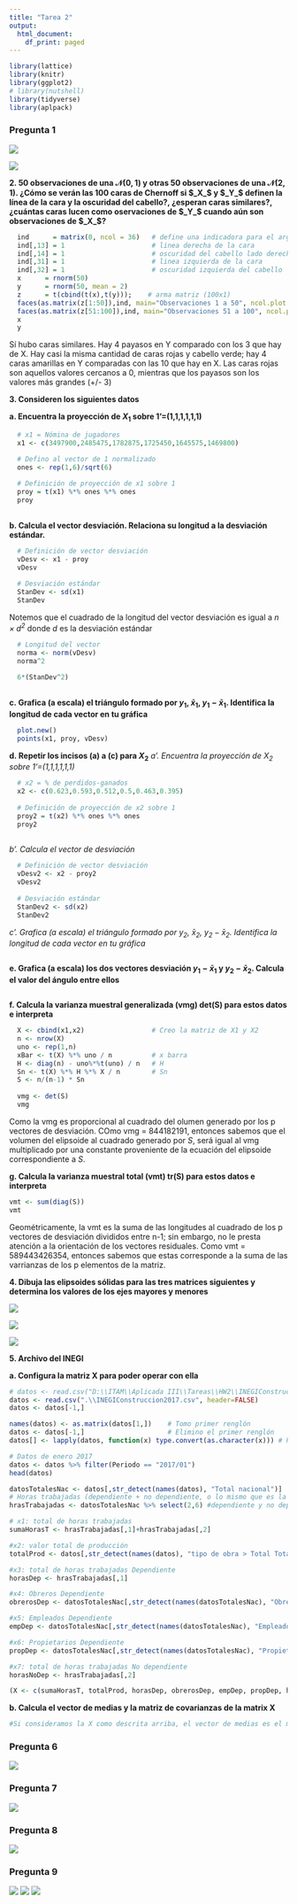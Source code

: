 ```yaml
---
title: "Tarea 2"
output:
  html_document:
    df_print: paged
---
```

```r
library(lattice)
library(knitr)
library(ggplot2)
# library(nutshell)
library(tidyverse)
library(aplpack)
```

### **Pregunta 1**

![](1a.jpg)

![](1b.jpg)


**2. 50 observaciones de una $\mathcal{N}(0,1)$ y otras 50 observaciones de una $\mathcal{N}(2,1)$. ¿Cómo se verán las 100 caras de Chernoff si $_X_$ y $_Y_$ definen la línea de la cara y la oscuridad del cabello?, ¿esperan caras similares?, ¿cuántas caras lucen como oservaciones de $_Y_$ cuando aún son observaciones de $_X_$?**
```r
  ind      = matrix(0, ncol = 36)   # define una indicadora para el argumento which.row
  ind[,13] = 1                      # linea derecha de la cara
  ind[,14] = 1                      # oscuridad del cabello lado derecho
  ind[,31] = 1                      # linea izquierda de la cara
  ind[,32] = 1                      # oscuridad izquierda del cabello
  x      = rnorm(50)               
  y      = rnorm(50, mean = 2) 
  z      = t(cbind(t(x),t(y)));    # arma matriz (100x1)
  faces(as.matrix(z[1:50]),ind, main="Observaciones 1 a 50", ncol.plot = 5, nrow.plot = 10) # primeras 50 caras
  faces(as.matrix(z[51:100]),ind, main="Observaciones 51 a 100", ncol.plot = 5, nrow.plot = 10) # primeras 50 caras
  x
  y
```

Sí hubo caras similares. Hay 4 payasos en Y comparado con los 3 que hay de X. Hay casi la misma cantidad de caras rojas y cabello verde; hay 4 caras amarillas en Y comparadas con las 10 que hay en X.
Las caras rojas son aquellos valores cercanos a 0, mientras que los payasos son los valores más grandes (+/- 3)



**3. Consideren los siguientes datos**

**a. Encuentra la proyección de $X_1$ sobre 1'=(1,1,1,1,1,1)**
```r
  # x1 = Nómina de jugadores
  x1 <- c(3497900,2485475,1782875,1725450,1645575,1469800)

  # Defino al vector de 1 normalizado 
  ones <- rep(1,6)/sqrt(6)
  
  # Definición de proyección de x1 sobre 1
  proy = t(x1) %*% ones %*% ones
  proy
  
```

**b. Calcula el vector desviación. Relaciona su longitud a la desviación estándar.**
```r
  # Definición de vector desviación
  vDesv <- x1 - proy
  vDesv
  
  # Desviación estándar
  StanDev <- sd(x1)
  StanDev
```

Notemos que el cuadrado de la longitud del vector desviación es igual a *$n\times d^2$* donde *d* es la desviación estándar
```r

  # Longitud del vector
  norma <- norm(vDesv)
  norma^2
  
  6*(StanDev^2)
  
```

**c. Grafica (a escala) el triángulo formado por $y_1$, $\bar{x}_1$, $y_1-\bar{x}_1$. Identifica la longitud de cada vector en tu gráfica**
```r
  plot.new()
  points(x1, proy, vDesv)
```

**d. Repetir los incisos (a) a (c) para $X_2$**
*a'. Encuentra la proyección de $X_2$ sobre 1'=(1,1,1,1,1,1)*
```r

  # x2 = % de perdidos-ganados
  x2 <- c(0.623,0.593,0.512,0.5,0.463,0.395)
  
  # Definición de proyección de x2 sobre 1
  proy2 = t(x2) %*% ones %*% ones
  proy2
  
```

*b'. Calcula el vector de desviación*
```r

  # Definición de vector desviación
  vDesv2 <- x2 - proy2
  vDesv2
  
  # Desviación estándar
  StanDev2 <- sd(x2)
  StanDev2

```

*c'. Grafica (a escala) el triángulo formado por $y_2$, $\bar{x}_2$, $y_2-\bar{x}_2$. Identifica la longitud de cada vector en tu gráfica*
```r

```

**e. Grafica (a escala) los dos vectores desviación $y_1-\bar{x}_1$ y $y_2-\bar{x}_2$. Calcula el valor del ángulo entre ellos**
```r

```

**f. Calcula la varianza muestral generalizada (vmg) det(S) para estos datos e interpreta**
```r
  X <- cbind(x1,x2)                 # Creo la matriz de X1 y X2
  n <- nrow(X)
  uno <- rep(1,n)
  xBar <- t(X) %*% uno / n          # x barra
  H <- diag(n) - uno%*%t(uno) / n   # H
  Sn <- t(X) %*% H %*% X / n        # Sn
  S <- n/(n-1) * Sn
  
  vmg <- det(S)
  vmg
```
Como la vmg es proporcional al cuadrado del olumen generado por los p vectores de desviación. COmo vmg = 844182191, entonces sabemos que el volumen del elipsoide al cuadrado generado por $S$, será igual al vmg multiplicado por una constante proveniente de la ecuación del elipsoide correspondiente a $S$.

**g. Calcula la varianza muestral total (vmt) tr(S) para estos datos e interpreta**
```r
vmt <- sum(diag(S))
vmt
```
Geométricamente, la vmt es la suma de las longitudes al cuadrado de los p vectores de desviación divididos entre n-1; sin embargo, no le presta atención a la orientación de los vectores residuales.
Como vmt = 589443426354, entonces sabemos que estas corresponde a la suma de las varrianzas de los p elementos de la matriz.


**4. Dibuja las elipsoides sólidas para las tres matrices siguientes y determina los valores de los ejes mayores y menores**

![](4a.jpg)

![](4b.jpg)

![](4c.jpg)


**5. Archivo del INEGI**

**a. Configura la matriz X para poder operar con ella**
```r
# datos <- read.csv("D:\\ITAM\\Aplicada III\\Tareas\\HW2\\INEGIConstruccion2017.csv", header=FALSE)
datos <- read.csv(".\\INEGIConstruccion2017.csv", header=FALSE)
datos <- datos[-1,]

names(datos) <- as.matrix(datos[1,])    # Tomo primer renglón
datos <- datos[-1,]                     # Elimino el primer renglón
datos[] <- lapply(datos, function(x) type.convert(as.character(x))) # Primera columna names(datos) se vuelve el header

# Datos de enero 2017
datos <- datos %>% filter(Periodo == "2017/01")
head(datos)

datosTotalesNac <- datos[,str_detect(names(datos), "Total nacional")]
# Horas trabajadas (dependiente + no dependiente, o lo mismo que es la suma de los totales por estado)
hrasTrabajadas <- datosTotalesNac %>% select(2,6) #dependiente y no dependiente

# x1: total de horas trabajadas
sumaHorasT <- hrasTrabajadas[,1]+hrasTrabajadas[,2]

#x2: valor total de producción
totalProd <- datos[,str_detect(names(datos), "tipo de obra > Total Total")]

#x3: total de horas trabajadas Dependiente
horasDep <- hrasTrabajadas[,1]

#x4: Obreros Dependiente
obrerosDep <- datosTotalesNac[,str_detect(names(datosTotalesNac), "Obreros")]

#x5: Empleados Dependiente
empDep <- datosTotalesNac[,str_detect(names(datosTotalesNac), "Empleados")]

#x6: Propietarios Dependiente
propDep <- datosTotalesNac[,str_detect(names(datosTotalesNac), "Propietarios")]

#x7: total de horas trabajadas No dependiente
horasNoDep <- hrasTrabajadas[,2]

(X <- c(sumaHorasT, totalProd, horasDep, obrerosDep, empDep, propDep, horasNoDep))
```

**b. Calcula el vector de medias y la matriz de covarianzas de la matrix X**
```r

#Si consideramos la X como descrita arriba, el vector de medias es el mismo que el vector X

```
### **Pregunta 6**
![](6.jpg)

### **Pregunta 7**

![](7.jpg)

### **Pregunta 8**

![](8.jpg)

### **Pregunta 9**

![](9a.jpg)
![](9b.jpg)
![](9c.jpg)